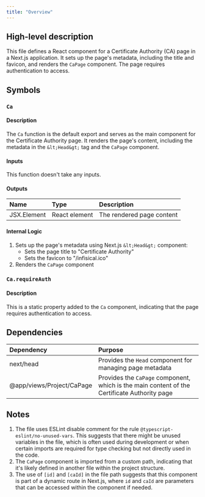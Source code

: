 ```yaml
---
title: "Overview"
---
```


## High-level description
This file defines a React component for a Certificate Authority (CA) page in a Next.js application. It sets up the page's metadata, including the title and favicon, and renders the `CaPage` component. The page requires authentication to access.

## Symbols

### `Ca`
#### Description
The `Ca` function is the default export and serves as the main component for the Certificate Authority page. It renders the page's content, including the metadata in the `&lt;Head&gt;` tag and the `CaPage` component.

#### Inputs
This function doesn't take any inputs.

#### Outputs
| Name | Type | Description |
|:-----|:-----|:------------|
| JSX.Element | React element | The rendered page content |

#### Internal Logic
1. Sets up the page's metadata using Next.js `&lt;Head&gt;` component:
   - Sets the page title to "Certificate Authority"
   - Sets the favicon to "/infisical.ico"
2. Renders the `CaPage` component

### `Ca.requireAuth`
#### Description
This is a static property added to the `Ca` component, indicating that the page requires authentication to access.

## Dependencies
| Dependency | Purpose |
|:-----------|:--------|
| next/head | Provides the `Head` component for managing page metadata |
| @app/views/Project/CaPage | Provides the `CaPage` component, which is the main content of the Certificate Authority page |

## Notes
1. The file uses ESLint disable comment for the rule `@typescript-eslint/no-unused-vars`. This suggests that there might be unused variables in the file, which is often used during development or when certain imports are required for type checking but not directly used in the code.
2. The `CaPage` component is imported from a custom path, indicating that it's likely defined in another file within the project structure.
3. The use of `[id]` and `[caId]` in the file path suggests that this component is part of a dynamic route in Next.js, where `id` and `caId` are parameters that can be accessed within the component if needed.